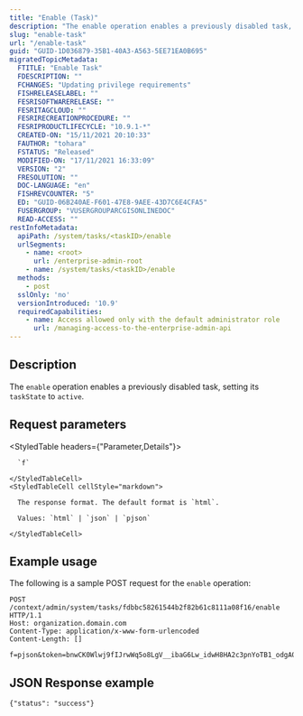 ```yaml
---
title: "Enable (Task)"
description: "The enable operation enables a previously disabled task, setting its taskState to active."
slug: "enable-task"
url: "/enable-task"
guid: "GUID-1D036879-35B1-40A3-A563-5EE71EA0B695"
migratedTopicMetadata:
  FTITLE: "Enable Task"
  FDESCRIPTION: ""
  FCHANGES: "Updating privilege requirements"
  FISHRELEASELABEL: ""
  FESRISOFTWARERELEASE: ""
  FESRITAGCLOUD: ""
  FESRIRECREATIONPROCEDURE: ""
  FESRIPRODUCTLIFECYCLE: "10.9.1-*"
  CREATED-ON: "15/11/2021 20:10:33"
  FAUTHOR: "tohara"
  FSTATUS: "Released"
  MODIFIED-ON: "17/11/2021 16:33:09"
  VERSION: "2"
  FRESOLUTION: ""
  DOC-LANGUAGE: "en"
  FISHREVCOUNTER: "5"
  ED: "GUID-06B240AE-F601-47E8-9AEE-43D7C6E4CFA5"
  FUSERGROUP: "VUSERGROUPARCGISONLINEDOC"
  READ-ACCESS: ""
restInfoMetadata:
  apiPath: /system/tasks/<taskID>/enable
  urlSegments:
    - name: <root>
      url: /enterprise-admin-root
    - name: /system/tasks/<taskID>/enable
  methods:
    - post
  sslOnly: 'no'
  versionIntroduced: '10.9'
  requiredCapabilities:
    - name: Access allowed only with the default administrator role
      url: /managing-access-to-the-enterprise-admin-api
---
```


## Description

The `enable` operation enables a previously disabled task, setting its `taskState` to `active`.


##  Request parameters

<StyledTable headers={"Parameter,Details"}>
  <StyledTableRow>
    <StyledTableCell cellStyle="markdown">

      `f` 

    </StyledTableCell>
    <StyledTableCell cellStyle="markdown">

      The response format. The default format is `html`.

      Values: `html` | `json` | `pjson`

    </StyledTableCell>
  </StyledTableRow>
</StyledTable>


## Example usage

The following is a sample POST request for the `enable` operation:

```other
POST /context/admin/system/tasks/fdbbc58261544b2f82b61c8111a08f16/enable HTTP/1.1
Host: organization.domain.com
Content-Type: application/x-www-form-urlencoded
Content-Length: []

f=pjson&token=bnwCK0Wlwj9fIJrwWq5o8LgV__ibaG6Lw_idwH8HA2c3pnYoTB1_odgA0MIC7p8oKQr8sYVFTMbpEerYQf4pIx34a7QGyBTUPtx5VYpzI_xyi68qGVUOmO8ouQqWGQEDWW6Jc0dJrIOVZBJ4x3aHyaBgPnuUWZitcGssH6QYH47Nuk_b6NRChHBi_EglJutuOPbCKc96TmbfKkH7atbfCSecvv3nnVHYvC1s1j02ZZWqt6Q_idRuVhQVcfBbFkFw

```

## JSON Response example

```other
{"status": "success"}
```
